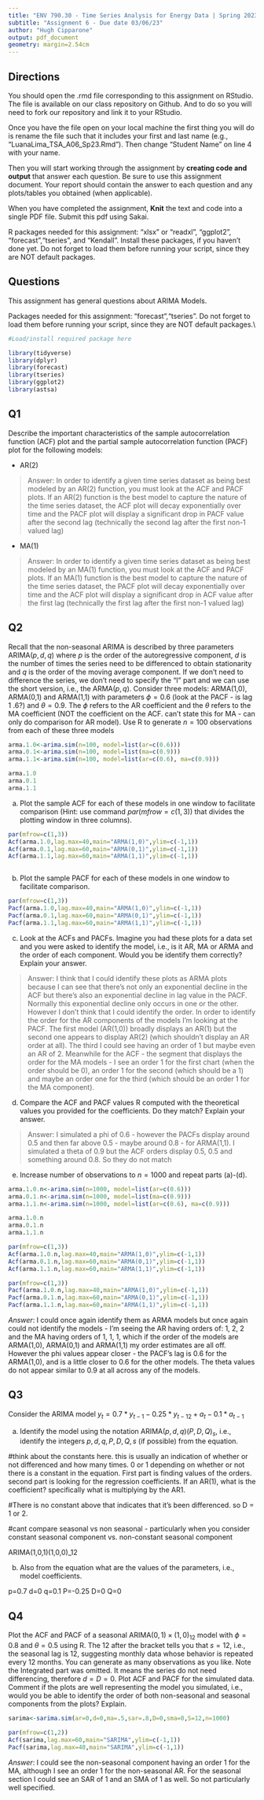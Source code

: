 ```yaml
---
title: "ENV 790.30 - Time Series Analysis for Energy Data | Spring 2023"
subtitle: "Assignment 6 - Due date 03/06/23"
author: "Hugh Cipparone"
output: pdf_document
geometry: margin=2.54cm
---
```

  
## Directions
  
You should open the .rmd file corresponding to this assignment on RStudio. The file is available on our class repository on Github. And to do so you will need to fork our repository and link it to your RStudio.  

Once you have the file open on your local machine the first thing you will do is rename the file such that it includes your first and last name (e.g., "LuanaLima_TSA_A06_Sp23.Rmd"). Then change "Student Name" on line 4 with your name. 

Then you will start working through the assignment by  **creating code and output** that answer each question. Be sure to use this assignment document. Your report should contain the answer to each question and any plots/tables you obtained (when applicable).

When you have completed the assignment, **Knit** the text and code into a single PDF file. Submit this pdf using Sakai. 

R packages needed for this assignment: "xlsx" or "readxl", "ggplot2", "forecast","tseries", and "Kendall". Install these packages, if you haven't done yet. Do not forget to load them before running your script, since they are NOT default packages.

## Questions 

This assignment has general questions about ARIMA Models. 

Packages needed for this assignment: "forecast","tseries". Do not forget to load them before running your script, since they are NOT default packages.\\

```r
#Load/install required package here

library(tidyverse)
library(dplyr)
library(forecast)
library(tseries)
library(ggplot2)
library(astsa)

```


## Q1
Describe the important characteristics of the sample autocorrelation function (ACF) plot and the partial sample autocorrelation function (PACF) plot for the following models: 


* AR(2)

> Answer: In order to identify a given time series dataset as being best modeled by an AR(2) function, you must look at the ACF and PACF plots. If an AR(2) function is the best model to capture the nature of the time series dataset, the ACF plot will decay exponentially over time and the PACF plot will display a significant drop in PACF value after the second lag (technically the second lag after the first non-1 valued lag)

* MA(1)

> Answer: In order to identify a given time series dataset as being best modeled by an MA(1) function, you must look at the ACF and PACF plots. If an MA(1) function is the best model to capture the nature of the time series dataset, the PACF plot will decay exponentially over time and the ACF plot will display a significant drop in ACF value after the first lag (technically the first lag after the first non-1 valued lag)



## Q2
Recall that the non-seasonal ARIMA is described by three parameters ARIMA$(p,d,q)$ where $p$ is the order of the autoregressive component, $d$ is the number of times the series need to be differenced to obtain stationarity and $q$ is the order of the moving average component. If we don't need to difference the series, we don't need to specify the "I" part and we can use the short version, i.e., the ARMA$(p,q)$. Consider three models: ARMA(1,0), ARMA(0,1) and ARMA(1,1) with parameters $\phi=0.6$ (look at the PACF - is lag 1 .6?) and $\theta= 0.9$. The $\phi$ refers to the AR coefficient and the $\theta$ refers to the MA coefficient (NOT the coefficient on the ACF. can't state this for MA - can only do comparison for AR model). Use R to generate $n=100$ observations from each of these three models

```r

arma.1.0<-arima.sim(n=100, model=list(ar=c(0.6)))
arma.0.1<-arima.sim(n=100, model=list(ma=c(0.9)))
arma.1.1<-arima.sim(n=100, model=list(ar=c(0.6), ma=c(0.9)))

arma.1.0
arma.0.1
arma.1.1

```


(a) Plot the sample ACF for each of these models in one window to facilitate comparison (Hint: use command $par(mfrow=c(1,3))$ that divides the plotting window in three columns).  

```r


par(mfrow=c(1,3))
Acf(arma.1.0,lag.max=40,main="ARMA(1,0)",ylim=c(-1,1))
Acf(arma.0.1,lag.max=60,main="ARMA(0,1)",ylim=c(-1,1))
Acf(arma.1.1,lag.max=60,main="ARMA(1,1)",ylim=c(-1,1))



```


(b) Plot the sample PACF for each of these models in one window to facilitate comparison.  

```r
par(mfrow=c(1,3))
Pacf(arma.1.0,lag.max=40,main="ARMA(1,0)",ylim=c(-1,1))
Pacf(arma.0.1,lag.max=60,main="ARMA(0,1)",ylim=c(-1,1))
Pacf(arma.1.1,lag.max=60,main="ARMA(1,1)",ylim=c(-1,1))

```

(c) Look at the ACFs and PACFs. Imagine you had these plots for a data set and you were asked to identify the model, i.e., is it AR, MA or ARMA and the order of each component. Would you be identify them correctly? Explain your answer.

> Answer: I think that I could identify these plots as ARMA plots because I can see that there's not only an exponential decline in the ACF but there's also an exponential decline in lag value in the PACF. Normally this exponential decline only occurs in one or the other. However I don't think that I could identify the order. In order to identify the order for the AR components of the models I'm looking at the PACF. The first model (AR(1,0)) broadly displays an AR(1) but the second one appears to display AR(2) (which shouldn't display an AR order at all). The third I could see having an order of 1 but maybe even an AR of 2. Meanwhile for the ACF - the segment that displays the order for the MA models -   I see an order 1 for the first chart (when the order should be 0), an order 1 for the second (which should be a 1) and maybe an order one for the third (which should be an order 1 for the MA component).

(d) Compare the ACF and PACF values R computed with the theoretical values you provided for the coefficients. Do they match? Explain your answer.

> Answer: I simulated a phi of 0.6 - however the PACFs display around 0.5 and then far above 0.5 - maybe around 0.8 - for ARMA(1,1). I simulated a theta of 0.9 but the ACF orders display 0.5, 0.5 and something around 0.8. So they do not match


(e) Increase number of observations to $n=1000$ and repeat parts (a)-(d).

```r
arma.1.0.n<-arima.sim(n=1000, model=list(ar=c(0.6)))
arma.0.1.n<-arima.sim(n=1000, model=list(ma=c(0.9)))
arma.1.1.n<-arima.sim(n=1000, model=list(ar=c(0.6), ma=c(0.9)))

arma.1.0.n
arma.0.1.n
arma.1.1.n
```


```r
par(mfrow=c(1,3))
Acf(arma.1.0.n,lag.max=40,main="ARMA(1,0)",ylim=c(-1,1))
Acf(arma.0.1.n,lag.max=60,main="ARMA(0,1)",ylim=c(-1,1))
Acf(arma.1.1.n,lag.max=60,main="ARMA(1,1)",ylim=c(-1,1))

par(mfrow=c(1,3))
Pacf(arma.1.0.n,lag.max=40,main="ARMA(1,0)",ylim=c(-1,1))
Pacf(arma.0.1.n,lag.max=60,main="ARMA(0,1)",ylim=c(-1,1))
Pacf(arma.1.1.n,lag.max=60,main="ARMA(1,1)",ylim=c(-1,1))

```

*Answer*: I could once again identify them as ARMA models but once again could not identify the models - I'm seeing the AR having orders of: 1, 2, 2 and the MA having orders of 1, 1, 1, which if the order of the models are ARMA(1,0), ARMA(0,1) and ARMA(1,1) my order estimates are all off. However the phi values appear closer - the PACF's lag is 0.6 for the ARMA(1,0), and is a little closer to 0.6 for the other models. The theta values do not appear similar to 0.9 at all across any of the models.

## Q3

Consider the ARIMA model $y_t=0.7*y_{t-1}-0.25*y_{t-12}+a_t-0.1*a_{t-1}$


(a) Identify the model using the notation ARIMA$(p,d,q)(P,D,Q)_ s$, i.e., identify the integers $p,d,q,P,D,Q,s$ (if possible) from the equation.

#think about the constants here. this is usually an indication of whether or not differenced and how many times. 0 or 1 depending on whether or not there is a constant in the equation. First part is finding values of the orders. second part is looking for the regression coefficients. If an AR(1), what is the coefficient? specifically what is multiplying by the AR1.

#There is no constant above that indicates that it's been differenced. so D = 1 or 2. 

#cant compare seasonal vs non seasonal - particularly when you consider constant seasonal component vs. non-constant seasonal component

ARIMA(1,0,1)(1,0,0)_12

(b) Also from the equation what are the values of the parameters, i.e., model coefficients. 

p=0.7
d=0
q=0.1
P=-0.25
D=0
Q=0


## Q4

Plot the ACF and PACF of a seasonal ARIMA$(0, 1)\times(1, 0)_{12}$ model with $\phi =0 .8$ and $\theta = 0.5$ using R. The $12$ after the bracket tells you that $s=12$, i.e., the seasonal lag is 12, suggesting monthly data whose behavior is repeated every 12 months. You can generate as many observations as you like. Note the Integrated part was omitted. It means the series do not need differencing, therefore $d=D=0$. Plot ACF and PACF for the simulated data. Comment if the plots are well representing the model you simulated, i.e., would you be able to identify the order of both non-seasonal and seasonal components from the plots? Explain.

```r

sarima<-sarima.sim(ar=0,d=0,ma=.5,sar=.8,D=0,sma=0,S=12,n=1000)

par(mfrow=c(1,2))
Acf(sarima,lag.max=60,main="SARIMA",ylim=c(-1,1))
Pacf(sarima,lag.max=40,main="SARIMA",ylim=c(-1,1))

```
*Answer*: I could see the non-seasonal component having an order 1 for the MA, although I see an order 1 for the non-seasonal AR. For the seasonal section I could see an SAR of 1 and an SMA of 1 as well. So not particularly well specified.




